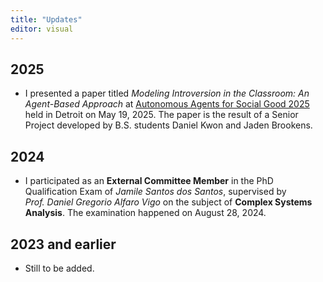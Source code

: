 ```yaml
---
title: "Updates"
editor: visual
---
```


## 2025

- I presented a paper titled *Modeling Introversion in the Classroom: An Agent-Based Approach* at [Autonomous Agents for Social Good 2025](https://panosd.eu/aasg2025/call/){target=_blank} held in Detroit on May 19, 2025. The paper is the result of a Senior Project developed by B.S. students Daniel Kwon and Jaden Brookens.

## 2024

-   I participated as an **External Committee Member** in the PhD Qualification Exam of *Jamile Santos dos Santos*, supervised by *Prof. Daniel Gregorio Alfaro Vigo* on the subject of **Complex Systems Analysis**. The examination happened on August 28, 2024.

## 2023 and earlier

- Still to be added.